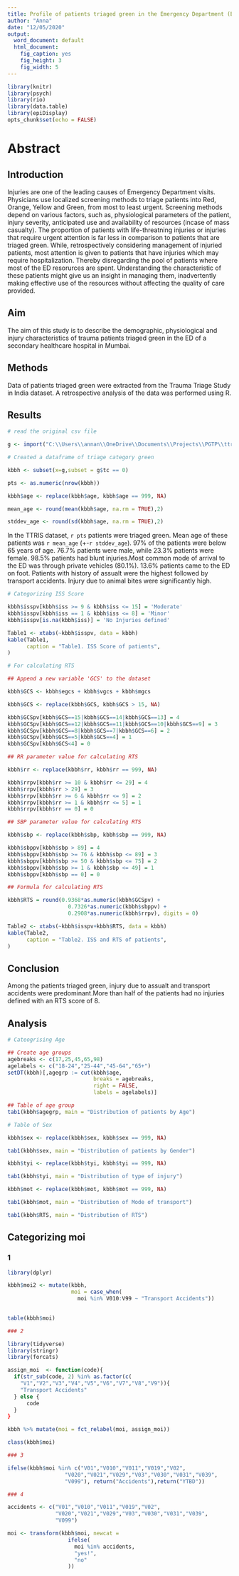 ---
title: Profile of patients triaged green in the Emergency Department (ED) of a secondary care hospital in Mumbai
author: "Anna"
date: "12/05/2020"
output:
  word_document: default
  html_document: 
    fig_caption: yes
    fig_height: 3
    fig_width: 5
---


```{r setup, include=FALSE, results='asis'}
library(knitr)
library(psych)
library(rio)
library(data.table)
library(epiDisplay)
opts_chunk$set(echo = FALSE)
```

# Abstract

## Introduction

Injuries are one of the leading causes of Emergency Department visits. Physicians use localized screening methods to triage patients into Red, Orange, Yellow and Green, from most to least urgent. Screening methods depend on various factors, such as, physiological parameters of the patient, injury severity, anticipated use and availability of resources (incase of mass casualty). The proportion of patients with life-threatning injuries or injuries that require urgent attention is far less in comparison to patients that are triaged green. While, retrospectively considering management of injuried patients, most attention is given to patients that have injuries which may require hospitalization. Thereby disregarding the pool of patients where most of the ED resorurces are spent. Understanding the characteristic of these patients might give us an insight in managing them, inadvertently making effective use of the resources without affecting the quality of care provided.

## Aim

The aim of this study is to describe the demographic, physiological and injury characteristics of trauma patients triaged green in the ED of a secondary healthcare hospital in Mumbai.

## Methods

Data of patients triaged green were extracted from the Trauma Triage Study in India dataset. A retrospective analysis of the data was performed using R. 

## Results
```{r}
# read the original csv file

g <- import("C:\\Users\\annan\\OneDrive\\Documents\\Projects\\PGTP\\ttris-dataset-with-iss-8317-20190708120045.csv")

# Created a dataframe of triage category green

kbbh <- subset(x=g,subset = g$tc == 0)
```

```{r}

pts <- as.numeric(nrow(kbbh))

kbbh$age <- replace(kbbh$age, kbbh$age == 999, NA)

mean_age <- round(mean(kbbh$age, na.rm = TRUE),2)

stddev_age <- round(sd(kbbh$age, na.rm = TRUE),2)

```


In the TTRIS dataset, `r pts` patients were triaged green. Mean age of these patients was `r mean_age` (+-`r stddev_age`). 97% of the patients were below 65 years of age. 76.7% patients were male, while 23.3% patients were female. 98.5% patients had blunt injuries.Most common mode of arrival to the ED was through private vehicles (80.1%). 13.6% patients came to the ED on foot.
Patients with history of assualt were the highest followed by transport accidents. Injury due to animal bites were significantly high. 

```{r}

# Categorizing ISS Score

kbbh$isspv[kbbh$iss >= 9 & kbbh$iss <= 15] = 'Moderate'
kbbh$isspv[kbbh$iss == 1 & kbbh$iss <= 8] = 'Minor'
kbbh$isspv[is.na(kbbh$iss)] = 'No Injuries defined'

Table1 <- xtabs(~kbbh$isspv, data = kbbh)
kable(Table1, 
      caption = "Table1. ISS Score of patients",
)

```

```{r}
# For calculating RTS

## Append a new variable 'GCS' to the dataset

kbbh$GCS <- kbbh$egcs + kbbh$vgcs + kbbh$mgcs

kbbh$GCS <- replace(kbbh$GCS, kbbh$GCS > 15, NA)

kbbh$GCSpv[kbbh$GCS==15|kbbh$GCS==14|kbbh$GCS==13] = 4
kbbh$GCSpv[kbbh$GCS==12|kbbh$GCS==11|kbbh$GCS==10|kbbh$GCS==9] = 3
kbbh$GCSpv[kbbh$GCS==8|kbbh$GCS==7|kbbh$GCS==6] = 2
kbbh$GCSpv[kbbh$GCS==5|kbbh$GCS==4] = 1
kbbh$GCSpv[kbbh$GCS<4] = 0

## RR parameter value for calculating RTS

kbbh$rr <- replace(kbbh$rr, kbbh$rr == 999, NA)

kbbh$rrpv[kbbh$rr >= 10 & kbbh$rr <= 29] = 4
kbbh$rrpv[kbbh$rr > 29] = 3
kbbh$rrpv[kbbh$rr >= 6 & kbbh$rr <= 9] = 2
kbbh$rrpv[kbbh$rr >= 1 & kbbh$rr <= 5] = 1
kbbh$rrpv[kbbh$rr == 0] = 0

## SBP parameter value for calculating RTS

kbbh$sbp <- replace(kbbh$sbp, kbbh$sbp == 999, NA)

kbbh$sbppv[kbbh$sbp > 89] = 4
kbbh$sbppv[kbbh$sbp >= 76 & kbbh$sbp <= 89] = 3
kbbh$sbppv[kbbh$sbp >= 50 & kbbh$sbp <= 75] = 2
kbbh$sbppv[kbbh$sbp >= 1 & kbbh$sbp <= 49] = 1
kbbh$sbppv[kbbh$sbp == 0] = 0

## Formula for calculating RTS

kbbh$RTS = round(0.9368*as.numeric(kbbh$GCSpv) + 
                   0.7326*as.numeric(kbbh$sbppv) + 
                   0.2908*as.numeric(kbbh$rrpv), digits = 0)

```

```{r}
Table2 <- xtabs(~kbbh$isspv+kbbh$RTS, data = kbbh)
kable(Table2, 
      caption = "Table2. ISS and RTS of patients",
)
```

## Conclusion

Among the patients triaged green, injury due to assualt and transport accidents were predominant.More than half of the patients had no injuries defined with an RTS score of 8. 

## Analysis

```{r}
# Cateogrising Age

## Create age groups
agebreaks <- c(17,25,45,65,98)
agelabels <- c("18-24","25-44","45-64","65+")
setDT(kbbh)[,agegrp := cut(kbbh$age,
                           breaks = agebreaks,
                           right = FALSE,
                           labels = agelabels)]

## Table of age group
tab1(kbbh$agegrp, main = "Distribution of patients by Age")

```

```{r}

# Table of Sex

kbbh$sex <- replace(kbbh$sex, kbbh$sex == 999, NA)

tab1(kbbh$sex, main = "Distribution of patients by Gender")

```

```{r}
kbbh$tyi <- replace(kbbh$tyi, kbbh$tyi == 999, NA)

tab1(kbbh$tyi, main = "Distribution of type of injury")

```

```{r}
kbbh$mot <- replace(kbbh$mot, kbbh$mot == 999, NA)

tab1(kbbh$mot, main = "Distribution of Mode of transport")

```

```{r}

tab1(kbbh$RTS, main = "Distribution of RTS")

```

## Categorizing moi

### 1
```{r}

library(dplyr)

kbbh$moi2 <- mutate(kbbh,
                    moi = case_when(
                      moi %in% V010:V99 ~ "Transport Accidents"))

     
table(kbbh$moi)
```

```{r}
### 2

library(tidyverse)
library(stringr)
library(forcats)

assign_moi  <- function(code){
  if(str_sub(code, 2) %in% as.factor(c(
    "V1","V2","V3","V4","V5","V6","V7","V8","V9")){
    "Transport Accidents"
  } else {
      code
  }
}

kbbh %>% mutate(moi = fct_relabel(moi, assign_moi))

class(kbbh$moi)
```

```{r}

### 3

ifelse(kbbh$moi %in% c("V01","V010","V011","V019","V02",
                  "V020","V021","V029","V03","V030","V031","V039",
                  "V099"), return("Accidents"),return("YTBD"))


```



```{r}
### 4

accidents <- c("V01","V010","V011","V019","V02",
               "V020","V021","V029","V03","V030","V031","V039",
               "V099")

moi <- transform(kbbh$moi, newcat = 
                   ifelse(
                     moi %in% accidents,
                     "yes!",
                     "no"
                   ))

```

